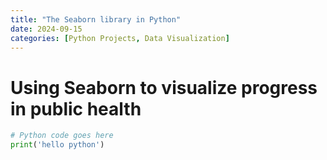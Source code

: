 ```yaml
---
title: "The Seaborn library in Python"
date: 2024-09-15
categories: [Python Projects, Data Visualization]
---
```


# Using Seaborn to visualize progress in public health



```python
# Python code goes here
print('hello python')

```
